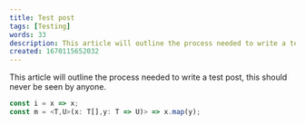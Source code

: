 ```yaml
---
title: Test post
tags: [Testing]
words: 33
description: This article will outline the process needed to write a test post, this should never be seen by anyone.
created: 1670115652032
---
```

This article will outline the process needed to write a test post, this should never be seen by anyone.

```ts
const i = x => x;
const m = <T,U>(x: T[],y: T => U)> => x.map(y);
```